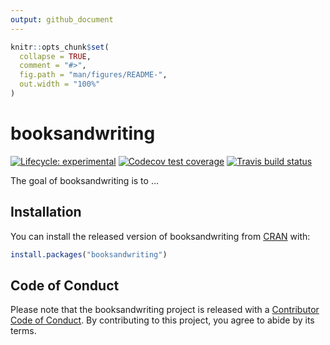 ```yaml
---
output: github_document
---
```


<!-- README.md is generated from README.Rmd. Please edit that file -->

```r
knitr::opts_chunk$set(
  collapse = TRUE,
  comment = "#>",
  fig.path = "man/figures/README-",
  out.width = "100%"
)
```

# booksandwriting

<!-- badges: start -->
[![Lifecycle: experimental](https://img.shields.io/badge/lifecycle-experimental-orange.svg)](https://lifecycle.r-lib.org/articles/stages.html#experimental)
[![Codecov test coverage](https://codecov.io/gh/srmatth/booksandwriting/branch/master/graph/badge.svg)](https://codecov.io/gh/srmatth/booksandwriting?branch=master)
[![Travis build status](https://travis-ci.com/srmatth/booksandwriting.svg?branch=master)](https://travis-ci.com/srmatth/booksandwriting)
<!-- badges: end -->

The goal of booksandwriting is to ...

## Installation

You can install the released version of booksandwriting from [CRAN](https://CRAN.R-project.org) with:

``` r
install.packages("booksandwriting")
```

## Code of Conduct
  
  Please note that the booksandwriting project is released with a [Contributor Code of Conduct](https://contributor-covenant.org/version/2/0/CODE_OF_CONDUCT.html). By contributing to this project, you agree to abide by its terms.
